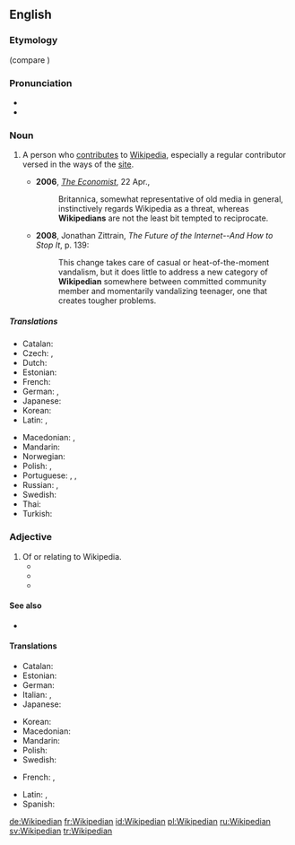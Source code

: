 ==English==

===Etymology===
{{suffix|Wikipedia|ian|lang=en}} (compare {{term|encyclopaedist}})

===Pronunciation===
* {{IPA|/wɪ.kɪˈpiː.dɪ.ən/|lang=en}}
* {{audio|Wikipedian.ogg|Audio|lang=en}}

===Noun===
{{en-noun}}

# {{context|Wiktionary and WMF jargon|lang=en}} A person who [[contribute]]s to [[Wikipedia]], especially a regular contributor versed in the ways of the [[Website|site]].
#* '''2006''', ''[[w:The Economist|The Economist]]'', 22 Apr.,
#*: Britannica, somewhat representative of old media in general, instinctively regards Wikipedia as a threat, whereas '''Wikipedians''' are not the least bit tempted to reciprocate.
#* '''2008''', Jonathan Zittrain, ''The Future of the Internet--And How to Stop It'', p. 139:
#*: This change takes care of casual or heat-of-the-moment vandalism, but it does little to address a new category of '''Wikipedian''' somewhere between committed community member and momentarily vandalizing teenager, one that creates tougher problems.

=====Translations=====
{{trans-top|a person who uses, edits, or contributes to Wikipedia}}
* Catalan: {{t|ca|viquipedista|m|f}}
* Czech: {{t+|cs|wikipedista|m}}, {{t+|cs|wikipedistka|f}}
* Dutch: {{t+|nl|Wikipediaan|m|f}}
* Estonian: {{t|et|vikipedist}}
* French: {{t+|fr|wikipédiste|m|f}}
* German: {{t+|de|Wikipedianer|m}}, {{t+|de|Wikipedianerin|f}}
* Japanese: {{t|ja|ウィキペディアン|tr=Wikipedian}}
* Korean: {{t|ko|위키백과 사용자|sc=Kore}}
* Latin: {{t|la|vicipaedianus|m}}, {{t|la|Vicipaediana|f}}
{{trans-mid}}
* Macedonian: {{t|mk|википедијанец|m|tr=vikipedijánec|sc=Cyrl}}, {{t|mk|википедијанка|f|tr=vikipedijánka|sc=Cyrl}}
* Mandarin: {{zh-tsp|維基人|维基人|Wéijīrén}}
* Norwegian: {{t|no|wikipedant|m}}
* Polish: {{t+|pl|wikipedysta|m}}, {{t+|pl|wikipedystka|f}}
* Portuguese: {{t|pt|Wikipedian|m|f}}, {{t|pt|Wikipediano|m}}, {{t|pt|Wikipediana|f}}
* Russian: {{t+|ru|википедист|m}}, {{t|ru|википедистка|f}}
* Swedish: {{t+|sv|wikipedian|c}}
* Thai: {{t|th|ชาววิกิพีเดีย|tr=chow wikipedia}}
* Turkish: {{t+|tr|vikipedist}}
{{trans-bottom}}

===Adjective===
{{en-adj|-}}

# Of or relating to Wikipedia.
#* {{quote-news|title=The Wikipedia FAQK|work=Wired News|date=Apr 19|year=2006|passage=Many scholars of '''Wikipedian''' theology theorize that if consensus is ever reached, Wikipedia will spontaneously disappear.}}
#* {{quote-news|title=The language of the love of language|work=Globe and Mail|date=Sep 6|year=2007|author=GALE ZOË GARNETT|passage=In these Googlial '''Wikipedian''' times, a vast collection of wordbooks may seem slow, unnecessary or both. }}
#* {{quote-news|title=''Here Comes Everybody'', by Clay Shirky. ''We-Think'', by Charles Leadbeater|author=Pat Kane|work=Independent|date=Mar 21|year=2008|passage=If people stopped believing in the '''Wikipedian''' ideal, and used its tools for vandalism, "it's unlikely the whole enterprise would survive a week"}}

====See also====
* {{pedialite|Wikipedians}}

====Translations====
{{trans-top|of or relating to Wikipedia}}
* Catalan: {{t|ca|Viquipedista|m|f}}
* Estonian: {{t|et|vikipeediline}}
* German: {{t|de|Wikipedia-}} <!-- there is no real adjective; use a compound instead -->
* Italian: {{t|it|wikipediano|m}}, {{t|it|wikipediana|f}}
* Japanese: {{t|ja|ウィキペディアの|tr=wikipedia no}}
{{trans-mid}}
* Korean: {{t|ko|위키백과의, 위키백과에 관한|sc=Kore}}
* Macedonian: {{t|mk|википедиски|m|tr=vikipédiski|sc=Cyrl}}
* Mandarin: {{zh-tsp|維基百科的|维基百科的|Wéijībăikēde}}
* Polish: {{t|pl|wikipedystyczny|m}}
* Swedish: {{t|sv|wikipedia-}}
{{trans-bottom}}

{{checktrans-top}}
* French: {{t+check|fr|wikipédien|m}}, {{t+check|fr|wikipédienne|f}}
{{trans-mid}}
* Latin: {{t-check|la|vicipædianus|m}}, {{t-check|la|vicipædiana|f}}
* Spanish: {{t+check|es|wikipedista}}
{{trans-bottom}}

[[de:Wikipedian]]
[[fr:Wikipedian]]
[[id:Wikipedian]]
[[pl:Wikipedian]]
[[ru:Wikipedian]]
[[sv:Wikipedian]]
[[tr:Wikipedian]]